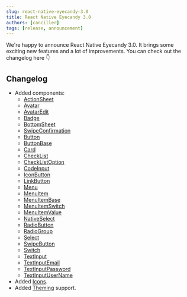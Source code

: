 ```yaml
---
slug: react-native-eyecandy-3.0
title: React Native Eyecandy 3.0
authors: [canciller]
tags: [release, announcement]
---
```


We're happy to announce React Native Eyecandy 3.0. It brings some exciting new features and a lot of improvements. You can check out the changelog here 👇

## Changelog

- Added components:
  - [ActionSheet](../docs/components/actionsheet)
  - [Avatar](../docs/components/avatar)
  - [AvatarEdit](../docs/components/avataredit)
  - [Badge](../docs/components/badge)
  - [BottomSheet](../docs/components/bottomsheet)
  - [SwipeConfirmation](../docs/components/swipeconfirmation)
  - [Button](../docs/components/button)
  - [ButtonBase](../docs/components/buttonbase)
  - [Card](../docs/components/card)
  - [CheckList](../docs/components/checklist)
  - [CheckListOption](../docs/components/checklistoption)
  - [CodeInput](../docs/components/codeinput)
  - [IconButton](../docs/components/iconbutton)
  - [LinkButton](../docs/components/linkbutton)
  - [Menu](../docs/components/menu)
  - [MenuItem](../docs/components/menuitem)
  - [MenuItemBase](../docs/components/menuitembase)
  - [MenuItemSwitch](../docs/components/menuitemswitch)
  - [MenuItemValue](../docs/components/menuitemvalue)
  - [NativeSelect](../docs/components/nativeselect)
  - [RadioButton](../docs/components/radiobutton)
  - [RadioGroup](../docs/components/radiogroup)
  - [Select](../docs/components/select)
  - [SwipeButton](../docs/components/swipebutton)
  - [Switch](../docs/components/switch)
  - [TextInput](../docs/components/textinput)
  - [TextInputEmail](../docs/components/textinputemail)
  - [TextInputPassword](../docs/components/textinputpassword)
  - [TextInputUserName](../docs/components/textinputusername)
- Added [Icons](../docs/icons).
- Added [Theming](../docs/theme) support.
